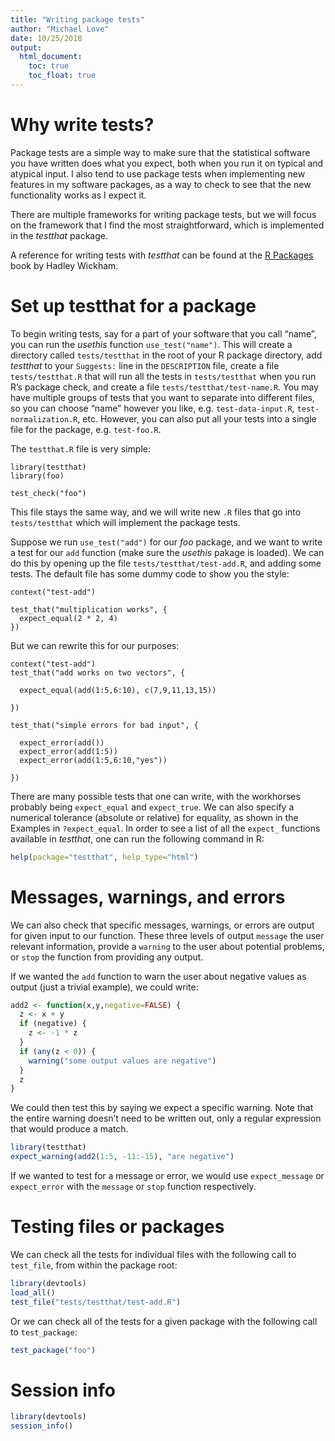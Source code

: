 ---
title: "Writing package tests"
author: "Michael Love"
date: 10/25/2018
output: 
  html_document:
    toc: true
    toc_float: true
---

# Why write tests?

Package tests are a simple way to make sure that the statistical
software you have written does what you expect, both when you run it
on typical and atypical input. I also tend to use package tests when
implementing new features in my software packages, as a way to check
to see that the new functionality works as I expect it.

There are multiple frameworks for writing package tests, but we will
focus on the framework that I find the most straightforward, which is
implemented in the *testthat* package.

A reference for writing tests with *testthat* can be found at the [R
Packages](http://r-pkgs.had.co.nz/tests.html) book by Hadley Wickham.

# Set up testthat for a package

To begin writing tests, say for a part of your software that you call
"name", you can run the *usethis* function `use_test("name")`. This
will create a directory called `tests/testthat` in the root of your R
package directory, add *testthat* to your `Suggests:` line in the
`DESCRIPTION` file, create a file `tests/testthat.R` that will run
all the tests in `tests/testthat` when you run R's package check, and
create a file `tests/testthat/test-name.R`. You may have multiple
groups of tests that you want to separate into different files, so you
can choose "name" however you like, e.g. `test-data-input.R`,
`test-normalization.R`, etc. However, you can also put all your tests
into a single file for the package, e.g. `test-foo.R`.

The `testthat.R` file is very simple:

```
library(testthat)
library(foo)

test_check("foo")
```

This file stays the same way, and we will write new `.R` files that go
into `tests/testthat` which will implement the package tests.

Suppose we run `use_test("add")` for our *foo* package, and we want to
write a test for our `add` function (make sure the *usethis* pakage is loaded). We can do this by opening up the
file `tests/testthat/test-add.R`, and adding some tests. The default
file has some dummy code to show you the style:

```
context("test-add")

test_that("multiplication works", {
  expect_equal(2 * 2, 4)
})
```

But we can rewrite this for our purposes:

```
context("test-add")
test_that("add works on two vectors", {

  expect_equal(add(1:5,6:10), c(7,9,11,13,15))

})

test_that("simple errors for bad input", {

  expect_error(add())
  expect_error(add(1:5))
  expect_error(add(1:5,6:10,"yes"))

})
```

There are many possible tests that one can write, with the workhorses
probably being `expect_equal` and `expect_true`. We can also specify a
numerical tolerance (absolute or relative) for equality, as shown in
the Examples in `?expect_equal`. In order to see a list of all the
`expect_` functions available in *testthat*, one can run the following
command in R:

```{r eval=FALSE}
help(package="testthat", help_type="html")
```

# Messages, warnings, and errors

We can also check that specific messages, warnings, or errors are
output for given input to our function. These three levels of output
`message` the user relevant information, provide a `warning` to the
user about potential problems, or `stop` the function from providing
any output.

If we wanted the `add` function to warn the user about negative values
as output (just a trivial example), we could write:

```{r}
add2 <- function(x,y,negative=FALSE) {
  z <- x + y
  if (negative) {
    z <- -1 * z
  }
  if (any(z < 0)) {
    warning("some output values are negative")
  }
  z
}
```

We could then test this by saying we expect a specific warning. Note
that the entire warning doesn't need to be written out, only a regular
expression that would produce a match.

```{r}
library(testthat)
expect_warning(add2(1:5, -11:-15), "are negative")
```

If we wanted to test for a message or error, we would use
`expect_message` or `expect_error` with the `message` or `stop`
function respectively.

# Testing files or packages

We can check all the tests for individual files with the following
call to `test_file`, from within the package root:

```{r eval=FALSE}
library(devtools)
load_all()
test_file("tests/testthat/test-add.R")
```

Or we can check all of the tests for a given package with the
following call to `test_package`:

```{r eval=FALSE}
test_package("foo")
```

# Session info

```{r}
library(devtools)
session_info()
```
